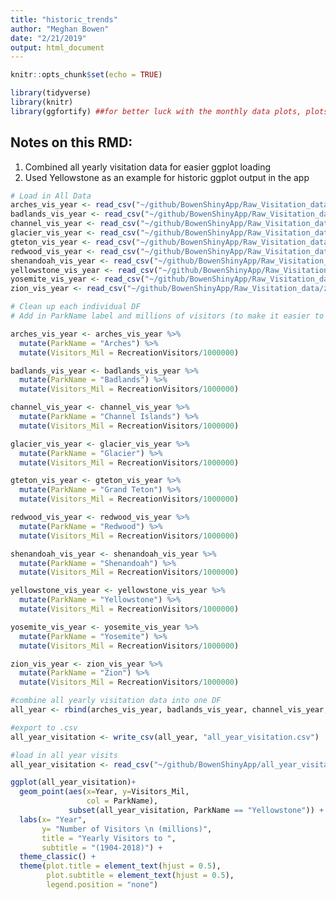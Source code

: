 ```yaml
---
title: "historic_trends"
author: "Meghan Bowen"
date: "2/21/2019"
output: html_document
---
```


```r
knitr::opts_chunk$set(echo = TRUE)
```

```r

library(tidyverse)
library(knitr)
library(ggfortify) ##for better luck with the monthly data plots, plots ts objects

```
## Notes on this RMD:

1. Combined all yearly visitation data for easier ggplot loading
2. Used Yellowstone as an example for historic ggplot output in the app

```r
# Load in All Data
arches_vis_year <- read_csv("~/github/BowenShinyApp/Raw_Visitation_data/arches_vis_year.csv")
badlands_vis_year <- read_csv("~/github/BowenShinyApp/Raw_Visitation_data/badlands_vis_year.csv")
channel_vis_year <- read_csv("~/github/BowenShinyApp/Raw_Visitation_data/channel_vis_year.csv")
glacier_vis_year <- read_csv("~/github/BowenShinyApp/Raw_Visitation_data/glacier_vis_year.csv")
gteton_vis_year <- read_csv("~/github/BowenShinyApp/Raw_Visitation_data/gteton_vis_year.csv")
redwood_vis_year <- read_csv("~/github/BowenShinyApp/Raw_Visitation_data/redwood_vis_year.csv")
shenandoah_vis_year <- read_csv("~/github/BowenShinyApp/Raw_Visitation_data/shenandoah_vis_year.csv")
yellowstone_vis_year <- read_csv("~/github/BowenShinyApp/Raw_Visitation_data/yellowstone_vis_year.csv")
yosemite_vis_year <- read_csv("~/github/BowenShinyApp/Raw_Visitation_data/yosemite_vis_year.csv")
zion_vis_year <- read_csv("~/github/BowenShinyApp/Raw_Visitation_data/zion_vis_year.csv")
```

```r
# Clean up each individual DF
# Add in ParkName label and millions of visitors (to make it easier to graph)

arches_vis_year <- arches_vis_year %>% 
  mutate(ParkName = "Arches") %>% 
  mutate(Visitors_Mil = RecreationVisitors/1000000)

badlands_vis_year <- badlands_vis_year %>% 
  mutate(ParkName = "Badlands") %>% 
  mutate(Visitors_Mil = RecreationVisitors/1000000)

channel_vis_year <- channel_vis_year %>% 
  mutate(ParkName = "Channel Islands") %>% 
  mutate(Visitors_Mil = RecreationVisitors/1000000)

glacier_vis_year <- glacier_vis_year %>% 
  mutate(ParkName = "Glacier") %>% 
  mutate(Visitors_Mil = RecreationVisitors/1000000)

gteton_vis_year <- gteton_vis_year %>% 
  mutate(ParkName = "Grand Teton") %>% 
  mutate(Visitors_Mil = RecreationVisitors/1000000)

redwood_vis_year <- redwood_vis_year %>% 
  mutate(ParkName = "Redwood") %>% 
  mutate(Visitors_Mil = RecreationVisitors/1000000)

shenandoah_vis_year <- shenandoah_vis_year %>% 
  mutate(ParkName = "Shenandoah") %>% 
  mutate(Visitors_Mil = RecreationVisitors/1000000)

yellowstone_vis_year <- yellowstone_vis_year %>% 
  mutate(ParkName = "Yellowstone") %>% 
  mutate(Visitors_Mil = RecreationVisitors/1000000)

yosemite_vis_year <- yosemite_vis_year %>% 
  mutate(ParkName = "Yosemite") %>% 
  mutate(Visitors_Mil = RecreationVisitors/1000000)

zion_vis_year <- zion_vis_year %>% 
  mutate(ParkName = "Zion") %>% 
  mutate(Visitors_Mil = RecreationVisitors/1000000)

```

```r

#combine all yearly visitation data into one DF
all_year <- rbind(arches_vis_year, badlands_vis_year, channel_vis_year, glacier_vis_year, gteton_vis_year, redwood_vis_year, shenandoah_vis_year, yellowstone_vis_year, yosemite_vis_year, zion_vis_year)

#export to .csv
all_year_visitation <- write_csv(all_year, "all_year_visitation.csv")

```


```r

#load in all year visits
all_year_visitation <- read_csv("~/github/BowenShinyApp/all_year_visitation.csv")

ggplot(all_year_visitation)+
  geom_point(aes(x=Year, y=Visitors_Mil, 
                 col = ParkName),
             subset(all_year_visitation, ParkName == "Yellowstone")) +
  labs(x= "Year",
       y= "Number of Visitors \n (millions)",
       title = "Yearly Visitors to ",
       subtitle = "(1904-2018)") +
  theme_classic() +
  theme(plot.title = element_text(hjust = 0.5),
        plot.subtitle = element_text(hjust = 0.5),
        legend.position = "none")

```

